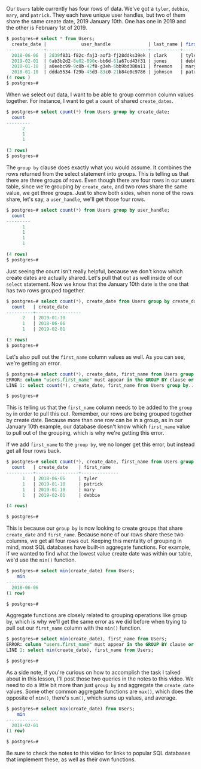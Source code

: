 <!-- GROUP AND AGGREGATE -->

<link href="style.css" rel="stylesheet"></link>


Our `Users` table currently has four rows of data. We've got a `tyler`, `debbie`, `mary`, and `patrick`. They each have unique user handles, but two of them share the same create date, 2019 January 10th. One has one in 2019 and the other is February 1st of 2019.

```sql 
$ postgres=# select * from Users; 
  create_date |             user_handle              | last_name | first _name 
--------------+--------------------------------------+-----------+-------------
  2018-06-06  | 2839f831-f82c-faj3-aof3-fj28ddks39ek | clark     | tyler  
  2019-02-01  | 6ab3b2d2-8e02-890c-bb6d-61a67cd43f31 | jones     | debbie    
  2010-01-10  | a0eebc99-9c0b-42f8-g3eh-6bb9bd380a11 | freemon   | mary  
  2018-01-10  | ddda5534-f29b-45d3-83c0-21b84e0c9786 | johnson   | patrick  
(4 rows )
$ postgres=#
```

When we select out data, I want to be able to group common column values together. For instance, I want to get a `count` of shared `create_dates`. 

```sql 
$ postgres=# select count(*) from Users group by create_date;
  count
---------
      2
      1
      1

(3 rows)
$ postgres=#
```

The `group by` clause does exactly what you would assume. It combines the rows returned from the select statement into groups. This is telling us that there are three groups of rows. Even though there are four rows in our users table, since we're grouping by `create_date`, and two rows share the same value, we get three groups. Just to show both sides, when none of the rows share, let's say, a `user_handle`, we'll get those four rows.

```sql 
$ postgres=# select count(*) from Users group by user_handle;
  count
---------
      1
      1
      1
      1

(4 rows)
$ postgres=#
```

Just seeing the count isn't really helpful, because we don't know which create dates are actually shared. Let's pull that out as well inside of our `select` statement. Now we know that the January 10th date is the one that has two rows grouped together. 

```sql 
$ postgres=# select count(*), create_date from Users group by create_date;
  count   | create_date
----------+-----------------
      2   | 2019-01-10
      1   | 2018-06-06
      1   | 2019-02-01

(3 rows)
$ postgres=#
```

Let's also pull out the `first_name` column values as well. As you can see, we're getting an error. 

```sql 
$ postgres=# select count(*), create_date, first_name from Users group by create_date;
ERROR: column "users.first_name" must appear in the GROUP BY clause or be used in an aggregate function
LINE 1: select count(*), create_date, first_name from Users group by...

$ postgres=#
```

This is telling us that the `first_name` column needs to be added to the `group by` in order to pull this out. Remember, our rows are being grouped together by create date. Because more than one row can be in a group, as in our January 10th example, our database doesn't know which `first_name` value to pull out of the grouping, which is why we're getting this error.

If we add `first_name` to the `group by`, we no longer get this error, but instead get all four rows back. 

```sql 
$ postgres=# select count(*), create_date, first_name from Users group by create_date, first_name;
  count   | create_date    | first_name 
----------+----------------+--------------
      1   | 2018-06-06     | tyler
      1   | 2019-01-10     | patrick
      1   | 2019-01-10     | mary
      1   | 2019-02-01     | debbie

(4 rows)

$ postgres=#
```

This is because our `group by` is now looking to create groups that share `create_date` and `first_name`. Because none of our rows share these two columns, we get all four rows out. Keeping this mentality of grouping in mind, most SQL databases have built-in aggregate functions. For example, if we wanted to find what the lowest value create date was within our table, we'd use the `min()` function. 

```sql 
$ postgres=# select min(create_date) from Users;
    min
------------
  2018-06-06
(1 row) 

$ postgres=#
```

Aggregate functions are closely related to grouping operations like group by, which is why we'll get the same error as we did before when trying to pull out our `first_name` column with the `min()` function.

```sql 
$ postgres=# select min(create_date), first_name from Users;
ERROR: column "users.first_name" must appear in the GROUP BY clause or be used in an aggregate function
LINE 1: select min(create_date), first_name from Users;

$ postgres=#
```

As a side note, if you're curious on how to accomplish the task I talked about in this lesson, I'll post those two queries in the notes to this video. We need to do a little bit more than just `group by` and aggregate the `create_date` values. Some other common aggregate functions are `max()`, which does the opposite of `min()`, there's `sum()`, which sums up values, and average. 

```sql 
$ postgres=# select max(create_date) from Users;
    min
------------
  2019-02-01
(1 row) 

$ postgres=#
```

Be sure to check the notes to this video for links to popular SQL databases that implement these, as well as their own functions.
